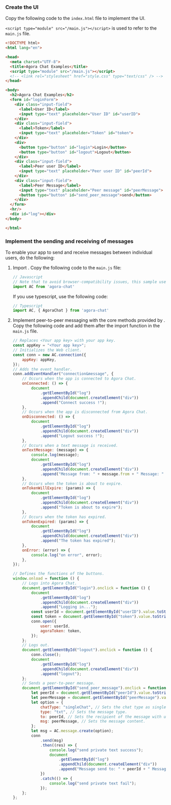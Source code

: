 <PlatformWrapper platform="web">

### Create the UI

Copy the following code to the `index.html` file to implement the UI. 

`<script type="module" src="/main.js"></script>` is used to refer to the `main.js` file.

```html
<!DOCTYPE html>
<html lang="en">

<head>
  <meta charset="UTF-8">
  <title>Agora Chat Examples</title>
  <script type="module" src="/main.js"></script>
  <!-- <link rel="stylesheet" href="style.css" type="text/css" /> -->
</head>

<body>
  <h2>Agora Chat Examples</h2>
  <form id="loginForm">
    <div class="input-field">
      <label>User ID</label>
      <input type="text" placeholder="User ID" id="userID">
    </div>
    <div class="input-field">
      <label>Token</label>
      <input type="text" placeholder="Token" id="token">
    </div>
    <div>
      <button type="button" id="login">Login</button>
      <button type="button" id="logout">Logout</button>
    </div>
    <div class="input-field">
      <label>Peer user ID</label>
      <input type="text" placeholder="Peer user ID" id="peerId">
    </div>
    <div class="input-field">
      <label>Peer Message</label>
      <input type="text" placeholder="Peer message" id="peerMessage">
      <button type="button" id="send_peer_message">send</button>
    </div>
  </form>
  <hr/>
  <div id="log"></div>
</body>

</html>
```

### Implement the sending and receiving of messages

To enable your app to send and receive messages between individual users, do the following:

1. Import   <Vpd k="SDK"/> . Copy the following code to the `main.js` file:

	```javascript
	// Javascript
	// Note that to avoid browser-compatibility issues, this sample uses the import command to import the SDK and the vite to package the JS file.
	import AC from 'agora-chat'
	```
	
    If you use typescript, use the following code:
	
	```typescript
	// Typescript
	import AC, { AgoraChat } from 'agora-chat'
	```
	
2. Implement peer-to-peer messaging with the core methods provided by   <Vpd k="SDK"/> . Copy the following code and add them after the import function in the `main.js` file.

	```javascript
	// Replaces <Your app key> with your app key.
	const appKey = "<Your app key>";
	// Initializes the Web client.
	const conn = new AC.connection({
		appKey: appKey,
	});
	// Adds the event handler.
	conn.addEventHandler("connection&message", {
		// Occurs when the app is connected to Agora Chat.
		onConnected: () => {
			document
				.getElementById("log")
				.appendChild(document.createElement("div"))
				.append("Connect success !");
		},
		// Occurs when the app is disconnected from Agora Chat.
		onDisconnected: () => {
			document
				.getElementById("log")
				.appendChild(document.createElement("div"))
				.append("Logout success !");
		},
		// Occurs when a text message is received.
		onTextMessage: (message) => {
			console.log(message);
			document
				.getElementById("log")
				.appendChild(document.createElement("div"))
				.append("Message from: " + message.from + " Message: " + message.msg);
		},
		// Occurs when the token is about to expire.
		onTokenWillExpire: (params) => {
			document
				.getElementById("log")
				.appendChild(document.createElement("div"))
				.append("Token is about to expire");
		},
		// Occurs when the token has expired. 
		onTokenExpired: (params) => {
			document
				.getElementById("log")
				.appendChild(document.createElement("div"))
				.append("The token has expired");
		},
		onError: (error) => {
			console.log("on error", error);
		},
	});
	
	// Defines the functions of the buttons.
	window.onload = function () {
		// Logs into Agora Chat.
		document.getElementById("login").onclick = function () {
			document
				.getElementById("log")
				.appendChild(document.createElement("div"))
				.append("Logging in...");
			const userId = document.getElementById("userID").value.toString();
			const token = document.getElementById("token").value.toString();
			conn.open({
				user: userId,
				agoraToken: token,
			});
		};
		// Logs out.
		document.getElementById("logout").onclick = function () {
			conn.close();
			document
				.getElementById("log")
				.appendChild(document.createElement("div"))
				.append("logout");
		};
		// Sends a peer-to-peer message.
		document.getElementById("send_peer_message").onclick = function () {
			let peerId = document.getElementById("peerId").value.toString();
			let peerMessage = document.getElementById("peerMessage").value.toString();
			let option = {
				chatType: "singleChat", // Sets the chat type as single chat.
				type: "txt", // Sets the message type.
				to: peerId, // Sets the recipient of the message with user ID.
				msg: peerMessage, // Sets the message content.
			};
			let msg = AC.message.create(option);
			conn
				.send(msg)
				.then((res) => {
					console.log("send private text success");
					document
						.getElementById("log")
						.appendChild(document.createElement("div"))
						.append("Message send to: " + peerId + " Message: " + peerMessage);
				})
				.catch(() => {
					console.log("send private text fail");
				});
		};
	};
	```

<a name="test"></a>

</PlatformWrapper>
